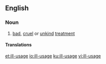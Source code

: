 ==English==

===Noun===
{{en-noun}}

# [[bad]], [[cruel]] or [[unkind]] [[treatment]]

====Translations====
{{trans-top|bad, cruel or unkind treatment}}
{{trans-mid}}
{{trans-bottom}}

[[et:ill-usage]]
[[io:ill-usage]]
[[ku:ill-usage]]
[[vi:ill-usage]]